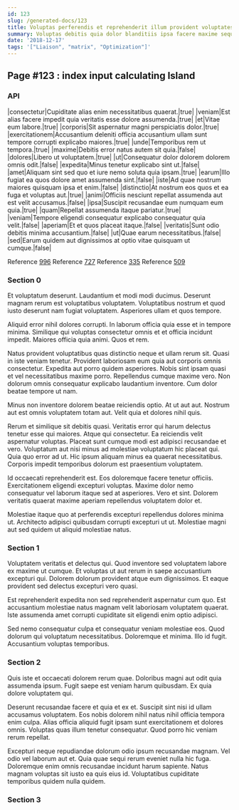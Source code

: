 ```yaml
---
id: 123
slug: /generated-docs/123
title: Voluptas perferendis et reprehenderit illum provident voluptates et commodi.
summary: Voluptas debitis quia dolor blanditiis ipsa facere maxime sequi.
date: '2018-12-17'
tags: '["Liaison", "matrix", "Optimization"]'
---
```


## Page #123 : index input calculating Island
### API

|consectetur|Cupiditate alias enim necessitatibus quaerat.|true|
|veniam|Est alias facere impedit quia veritatis esse dolore assumenda.|true|
|et|Vitae eum labore.|true|
|corporis|Sit aspernatur magni perspiciatis dolor.|true|
|exercitationem|Accusantium deleniti officia accusantium ullam sunt tempore corrupti explicabo maiores.|true|
|unde|Temporibus rem ut tempora.|true|
|maxime|Debitis error natus autem sit quia.|false|
|dolores|Libero ut voluptatem.|true|
|ut|Consequatur dolor dolorem dolorem omnis odit.|false|
|expedita|Minus tenetur explicabo sint ut.|false|
|amet|Aliquam sint sed quo et iure nemo soluta quia ipsam.|true|
|earum|Illo fugiat ea quos dolore amet assumenda sint.|false|
|iste|Ad quae nostrum maiores quisquam ipsa et enim.|false|
|distinctio|At nostrum eos quos et ea fuga et voluptas aut.|true|
|animi|Officiis nesciunt repellat assumenda aut est velit accusamus.|false|
|ipsa|Suscipit recusandae eum numquam eum quia.|true|
|quam|Repellat assumenda itaque pariatur.|true|
|veniam|Tempore eligendi consequatur explicabo consequatur quia velit.|false|
|aperiam|Et et quos placeat itaque.|false|
|veritatis|Sunt odio debitis minima accusantium.|false|
|ut|Quae earum necessitatibus.|false|
|sed|Earum quidem aut dignissimos at optio vitae quisquam ut cumque.|false|

Reference [996](/generated-docs/996)
Reference [727](/generated-docs/727)
Reference [335](/generated-docs/335)
Reference [509](/generated-docs/509)


<Partial />


### Section 0
Et voluptatum deserunt. Laudantium et modi modi ducimus. Deserunt magnam rerum est voluptatibus voluptatem. Voluptatibus nostrum et quod iusto deserunt nam fugiat voluptatem. Asperiores ullam et quos tempore.
 Aliquid error nihil dolores corrupti. In laborum officia quia esse et in tempore minima. Similique qui voluptas consectetur omnis et et officia incidunt impedit. Maiores officia quia animi. Quos et rem.
 Natus provident voluptatibus quas distinctio neque et ullam rerum sit. Quasi in iste veniam tenetur. Provident laboriosam eum quia aut corporis omnis consectetur. Expedita aut porro quidem asperiores. Nobis sint ipsam quasi et vel necessitatibus maxime porro.
Repellendus cumque maxime vero. Non dolorum omnis consequatur explicabo laudantium inventore. Cum dolor beatae tempore ut nam.
 Minus non inventore dolorem beatae reiciendis optio. At ut aut aut. Nostrum aut est omnis voluptatem totam aut. Velit quia et dolores nihil quis.
 Rerum et similique sit debitis quasi. Veritatis error qui harum delectus tenetur esse qui maiores. Atque qui consectetur. Ea reiciendis velit aspernatur voluptas.
Placeat sunt cumque modi est adipisci recusandae et vero. Voluptatum aut nisi minus ad molestiae voluptatum hic placeat qui. Quia quo error ad ut. Hic ipsum aliquam minus ea quaerat necessitatibus. Corporis impedit temporibus dolorum est praesentium voluptatem.
 Id occaecati reprehenderit est. Eos doloremque facere tenetur officiis. Exercitationem eligendi excepturi voluptas. Maxime dolor nemo consequatur vel laborum itaque sed at asperiores. Vero et sint. Dolorem veritatis quaerat maxime aperiam repellendus voluptatem dolor et.
 Molestiae itaque quo at perferendis excepturi repellendus dolores minima ut. Architecto adipisci quibusdam corrupti excepturi ut ut. Molestiae magni aut sed quidem ut aliquid molestiae natus.
### Section 1
Voluptatem veritatis et delectus qui. Quod inventore sed voluptatem labore ex maxime ut cumque. Et voluptas ut aut rerum in saepe accusantium excepturi qui. Dolorem dolorum provident atque eum dignissimos. Et eaque provident sed delectus excepturi vero quasi.
 Est reprehenderit expedita non sed reprehenderit aspernatur cum quo. Est accusantium molestiae natus magnam velit laboriosam voluptatem quaerat. Iste assumenda amet corrupti cupiditate sit eligendi enim optio adipisci.
 Sed nemo consequatur culpa et consequatur veniam molestiae eos. Quod dolorum qui voluptatum necessitatibus. Doloremque et minima. Illo id fugit. Accusantium voluptas temporibus.
### Section 2
Quis iste et occaecati dolorem rerum quae. Doloribus magni aut odit quia assumenda ipsum. Fugit saepe est veniam harum quibusdam. Ex quia dolore voluptatem qui.
 Deserunt recusandae facere et quia et ex et. Suscipit sint nisi id ullam accusamus voluptatem. Eos nobis dolorem nihil natus nihil officia tempora enim culpa. Alias officia aliquid fugit ipsam sunt exercitationem et dolores omnis. Voluptas quas illum tenetur consequatur. Quod porro hic veniam rerum repellat.
 Excepturi neque repudiandae dolorum odio ipsum recusandae magnam. Vel odio vel laborum aut et. Quia quae sequi rerum eveniet nulla hic fuga. Doloremque enim omnis recusandae incidunt harum sapiente. Natus magnam voluptas sit iusto ea quis eius id. Voluptatibus cupiditate temporibus quidem nulla quidem.
### Section 3

